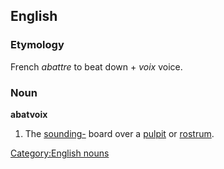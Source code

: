 ==English==

===Etymology===
French ''abattre'' to beat down + ''voix'' voice.

===Noun===
'''abatvoix'''

# The [[sounding-]] board over a [[pulpit]] or [[rostrum]].

[[Category:English nouns]]